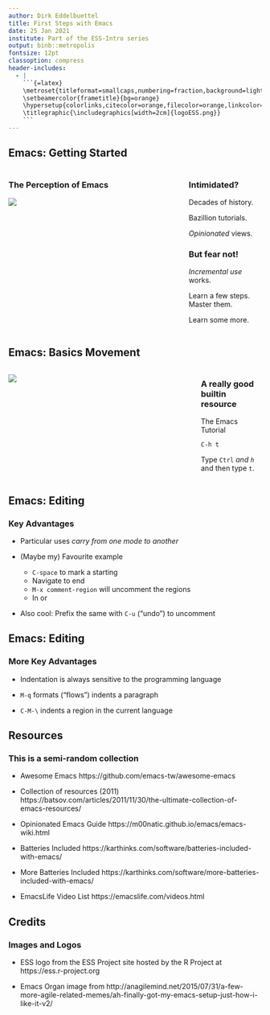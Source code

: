 ```yaml
---
author: Dirk Eddelbuettel
title: First Steps with Emacs
date: 25 Jan 2021
institute: Part of the ESS-Intro series
output: binb::metropolis
fontsize: 12pt
classoption: compress
header-includes:
  - |
    ```{=latex}
    \metroset{titleformat=smallcaps,numbering=fraction,background=light}
    \setbeamercolor{frametitle}{bg=orange}
    \hypersetup{colorlinks,citecolor=orange,filecolor=orange,linkcolor=orange,urlcolor=orange}
    \titlegraphic{\includegraphics[width=2cm]{logoESS.png}}
    ```
---
```



## Emacs: Getting Started

::::: {.columns}
::: {.column width="70%"}

\bigskip

### The Perception of Emacs

\bigskip

![](emacs_organ.jpeg)

:::
::: {.column width="30%"}

\small

### Intimidated?

\medskip

Decades of history.

Bazillion tutorials.

_Opinionated_ views.

\medskip 

### But fear not!

\medskip

_Incremental use_ works.

Learn a few steps. Master them.

Learn some more.



:::
::::::


## Emacs: Basics Movement


::::: {.columns}
::: {.column width="75%"}

![](emacs_tutorial.png)

:::
::: {.column width="25%"}

### A really good builtin resource

\bigskip

The Emacs Tutorial

\bigskip

`C-h t`

\bigskip

Type `Ctrl` _and `h`_ and then type `t`.

\medskip


:::
::::::


## Emacs: Editing

### Key Advantages

- Particular uses _carry from one mode to another_

- (Maybe my) Favourite example

  - `C-space` to mark a starting
  - Navigate to end
  - `M-x comment-region` will uncomment the regions
  - In \alert{any programming language} or \alert{text format}

- Also cool:  Prefix the same with `C-u` ("undo") to uncomment

## Emacs: Editing

### More Key Advantages

- Indentation is always sensitive to the programming language

- `M-q` formats ("flows") indents a paragraph

- `C-M-\` indents a region in the current language

## Resources

### This is a semi-random collection

\footnotesize 

- Awesome Emacs https://github.com/emacs-tw/awesome-emacs

- Collection of resources (2011) https://batsov.com/articles/2011/11/30/the-ultimate-collection-of-emacs-resources/

- Opinionated Emacs Guide https://m00natic.github.io/emacs/emacs-wiki.html

- Batteries Included https://karthinks.com/software/batteries-included-with-emacs/
  
- More Batteries Included   https://karthinks.com/software/more-batteries-included-with-emacs/
  
- EmacsLife Video List https://emacslife.com/videos.html  

## Credits

\footnotesize 

### Images and Logos

- ESS logo from the ESS Project site hosted by the R Project at https://ess.r-project.org

- Emacs Organ image from http://anagilemind.net/2015/07/31/a-few-more-agile-related-memes/ah-finally-got-my-emacs-setup-just-how-i-like-it-v2/
